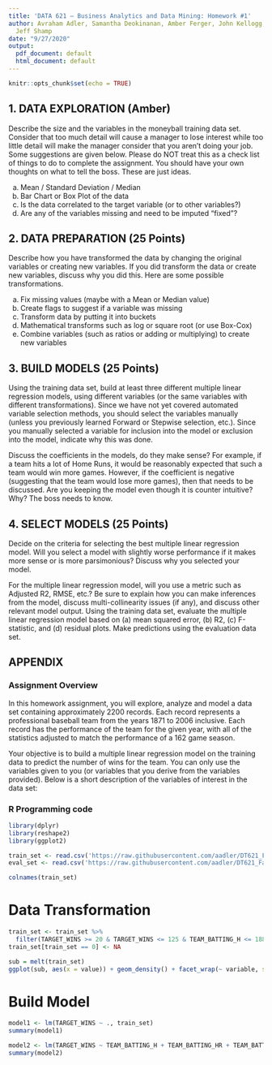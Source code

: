 ---
title: 'DATA 621 – Business Analytics and Data Mining: Homework #1'
author: Avraham Adler, Samantha Deokinanan, Amber Ferger, John Kellogg, Bryan Persaud,
  Jeff Shamp
date: "9/27/2020"
output:
  pdf_document: default
  html_document: default
---

```{r setup, include=FALSE}
knitr::opts_chunk$set(echo = TRUE)
```

## 1. DATA EXPLORATION (Amber)
Describe the size and the variables in the moneyball training data set. Consider that too much detail will cause a manager to lose interest while too little detail will make the manager consider that you aren’t doing your job. Some suggestions are given below. Please do NOT treat this as a check list of things to do to complete the assignment. You should have your own thoughts on what to tell the boss. These are just ideas.

a. Mean / Standard Deviation / Median
b. Bar Chart or Box Plot of the data
c. Is the data correlated to the target variable (or to other variables?)
d. Are any of the variables missing and need to be imputed “fixed”?  
  
  
## 2. DATA PREPARATION (25 Points)
Describe how you have transformed the data by changing the original variables or creating new variables. If you did transform the data or create new variables, discuss why you did this. Here are some possible transformations.  

a. Fix missing values (maybe with a Mean or Median value)
b. Create flags to suggest if a variable was missing
c. Transform data by putting it into buckets
d. Mathematical transforms such as log or square root (or use Box-Cox)
e. Combine variables (such as ratios or adding or multiplying) to create new variables


## 3. BUILD MODELS (25 Points)
Using the training data set, build at least three different multiple linear regression models, using different variables (or the same variables with different transformations). Since we have not yet covered automated variable selection methods, you should select the variables manually (unless you previously learned Forward or Stepwise selection, etc.). Since you manually selected a variable for inclusion into the model or exclusion into the model, indicate why this was done.  
  
Discuss the coefficients in the models, do they make sense? For example, if a team hits a lot of Home Runs, it would be reasonably expected that such a team would win more games. However, if the coefficient is negative (suggesting that the team would lose more games), then that needs to be discussed. Are you keeping the model even though it is counter intuitive? Why? The boss needs to know.

  
## 4. SELECT MODELS (25 Points)
Decide on the criteria for selecting the best multiple linear regression model. Will you select a model with slightly worse performance if it makes more sense or is more parsimonious? Discuss why you selected your model.  
  
For the multiple linear regression model, will you use a metric such as Adjusted R2, RMSE, etc.? Be sure to explain how you can make inferences from the model, discuss multi-collinearity issues (if any), and discuss other relevant model output. Using the training data set, evaluate the multiple linear regression model based on (a) mean squared error, (b) R2, (c) F-statistic, and (d) residual plots. Make predictions using the evaluation data set.  

## APPENDIX
### Assignment Overview
In this homework assignment, you will explore, analyze and model a data set containing approximately 2200
records. Each record represents a professional baseball team from the years 1871 to 2006 inclusive. Each record
has the performance of the team for the given year, with all of the statistics adjusted to match the performance of
a 162 game season.  
  
Your objective is to build a multiple linear regression model on the training data to predict the number of wins
for the team. You can only use the variables given to you (or variables that you derive from the variables
provided). Below is a short description of the variables of interest in the data set: 

\begin{center}
\begin{tabular}{|l|l|l|}
\hline
\textbf{VARIABLE NAME} & \textbf{DEFINITION} & \textbf{THEORETICAL EFFECT} \\ \hline
INDEX & Identification Variable (do not use) & None \\ \hline
TARGET\_WINS & Number of wins & \\ \hline
TEAM\_BATTING\_H & Base Hits by batters (1B,2B,3B,HR) & Positive Impact on Wins  \\ \hline
TEAM\_BATTING\_2B & Doubles by batters (2B) & Positive Impact on Wins \\ \hline
TEAM\_BATTING\_3B & Triples by batters (3B) & Positive Impact on Wins \\ \hline
TEAM\_BATTING\_HR & Homeruns by batters (4B) & Positive Impact on Wins \\ \hline
TEAM\_BATTING\_BB & Walks by batters & Positive Impact on Wins \\ \hline
TEAM\_BATTING\_HBP & Batters hit by pitch (get a free base) & Positive Impact on Wins \\ \hline
TEAM\_BATTING\_SO & Strikeouts by batters & Negative Impact on Wins \\ \hline
TEAM\_BASERUN\_SB & Stolen bases & Positive Impact on Wins \\ \hline
TEAM\_BASERUN\_CS & Caught stealing & Negative Impact on Wins \\ \hline
TEAM\_FIELDING\_E & Errors & Negative Impact on Wins \\ \hline
TEAM\_FIELDING\_DP & Double Plays & Positive Impact on Wins \\ \hline
TEAM\_PITCHING\_BB & Walks allowed & Negative Impact on Wins \\ \hline
TEAM\_PITCHING\_H & Hits allowed & Negative Impact on Wins \\ \hline
TEAM\_PITCHING\_HR & Homeruns allowed & Negative Impact on Wins \\ \hline
TEAM\_PITCHING\_SO & Strikeouts by pitchers & Positive Impact on Wins \\ \hline

\end{tabular}
\end{center}



### R Programming code

```{r}
library(dplyr)
library(reshape2)
library(ggplot2)
```


```{r}

train_set <- read.csv('https://raw.githubusercontent.com/aadler/DT621_Fall2020_Group2/master/HW1/data/moneyball-training-data.csv')
eval_set <- read.csv('https://raw.githubusercontent.com/aadler/DT621_Fall2020_Group2/master/HW1/data/moneyball-evaluation-data.csv')

colnames(train_set)

```

# Data Transformation

```{r}
train_set <- train_set %>%
  filter(TARGET_WINS >= 20 & TARGET_WINS <= 125 & TEAM_BATTING_H <= 1880 & TEAM_BATTING_2B >= 115 & TEAM_BATTING_2B <= 380 & TEAM_BATTING_BB >= 300 & TEAM_BATTING_BB <= 870 & TEAM_BATTING_SO <= 1540 & TEAM_PITCHING_HR <= 255 & TEAM_PITCHING_SO <= 1450)
train_set[train_set == 0] <- NA
```

```{r}
sub = melt(train_set)
ggplot(sub, aes(x = value)) + geom_density() + facet_wrap(~ variable, scales = 'free')
```

# Build Model

```{r}
model1 <- lm(TARGET_WINS ~ ., train_set)
summary(model1)
```

```{r}
model2 <- lm(TARGET_WINS ~ TEAM_BATTING_H + TEAM_BATTING_HR + TEAM_BATTING_SO + TEAM_PITCHING_HR, train_set)
summary(model2)
```
